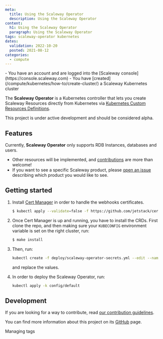 ```yaml
---
meta:
  title: Using the Scaleway Operator
  description: Using the Scaleway Operator
content:
  h1: Using the Scaleway Operator
  paragraph: Using the Scaleway Operator
tags: scaleway-operator kubernetes
dates:
  validation: 2022-10-20
  posted: 2021-08-12
categories:
  - compute
---
```


<Macro id="iam-requirements" />

<Message type="requirement">
  - You have an account and are logged into the [Scaleway console](https://console.scaleway.com)
  - You have [created](/compute/kubernetes/how-to/create-cluster/) a Scaleway Kubernetes cluster
</Message>

The **Scaleway Operator** is a Kubernetes controller that lets you create Scaleway Resources directly from Kubernetes via [Kubernetes Custom Resources Definitions](https://kubernetes.io/docs/concepts/extend-kubernetes/api-extension/custom-resources/).

<Message type="important">
  This project is under active development and should be considered alpha.
</Message>

## Features

Currently, **Scaleway Operator** only supports RDB Instances, databases and users. 

<Message type="note">

* Other resources will be implemented, and [contributions](https://github.com/scaleway/scaleway-operator/blob/main/CONTRIBUTING.md) are more than welcome!
* If you want to see a specific Scaleway product, please [open an issue](https://github.com/scaleway/scaleway-operator/issues/new) describing which product you would like to see.

</Message>

## Getting started

1. Install [Cert Manager](https://cert-manager.io/docs/installation/kubernetes/) in order to handle the webhooks certificates.
    ```bash
    $ kubectl apply --validate=false -f https://github.com/jetstack/cert-manager/releases/download/v1.7.1/cert-manager.yaml
    ```
2. Once Cert Manager is up and running, you have to install the CRDs. First clone the repo, and then making sure your `KUBECONFIG` environment variable is set on the right cluster, run:
    ```bash
    $ make install
    ```
3. Then, run:
    ```bash
    kubectl create -f deploy/scaleway-operator-secrets.yml --edit --namespace=scaleway-operator-system
    ```

    and replace the values.
4. In order to deploy the Scaleway Operator, run:
    ```bash
    kubectl apply -k config/default
    ```

## Development

If you are looking for a way to contribute, read [our contribution guidelines](https://github.com/scaleway/scaleway-operator/blob/main/CONTRIBUTING.md).

You can find more information about this project on its [GitHub](https://github.com/scaleway/scaleway-operator) page.


<Navigation title="See Also">
  <PreviousButton to="/compute/kubernetes/api-cli/managing-tags/">Managing tags</PreviousButton>
</Navigation>